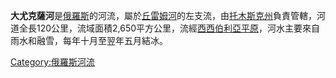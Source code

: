 '''大尤克薩河'''是[[俄羅斯|俄羅斯]]的河流，屬於[[丘雷姆河|丘雷姆河]]的左支流，由[[托木斯克州|托木斯克州]]負責管轄，河道全長120公里，流域面積2,650平方公里，流經[[西西伯利亞平原|西西伯利亞平原]]，河水主要來自雨水和融雪，每年十月至翌年五月結冰。

{{Russia-geo-stub}}
[[Category:俄羅斯河流|Category:俄羅斯河流]]
